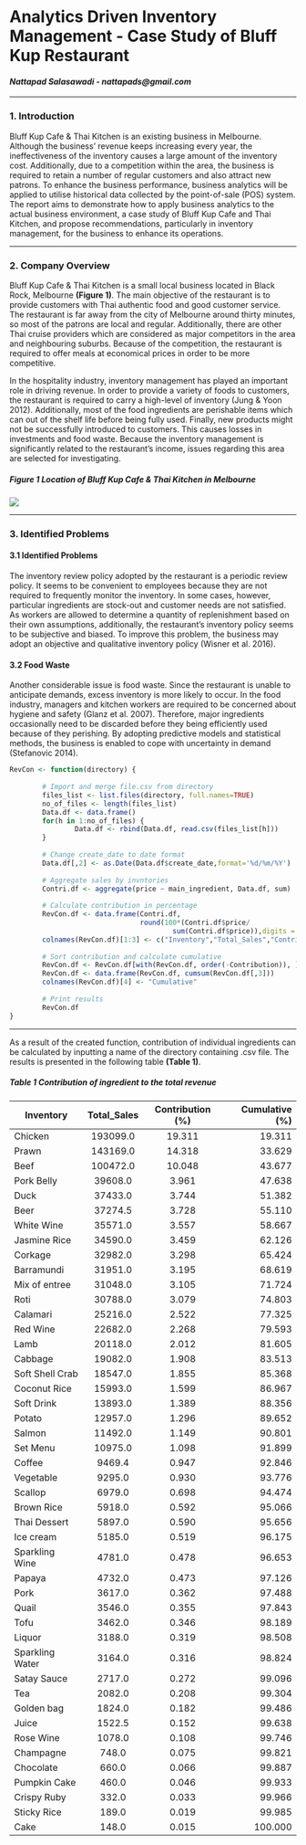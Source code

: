
# Analytics Driven Inventory Management  - Case Study of Bluff Kup Restaurant
#### _Nattapad Salasawadi - nattapads@gmail.com_
***
### 1. Introduction

Bluff Kup Cafe & Thai Kitchen is an existing business in Melbourne. Although the business’ revenue keeps increasing every year, the ineffectiveness of the inventory causes a large amount of the inventory cost. Additionally, due to a competition within the area, the business is required to retain a number of regular customers and also attract new patrons. To enhance the business performance, business analytics will be applied to utilise historical data collected by the point-of-sale (POS) system. The report aims to demonstrate how to apply business analytics to the actual business environment, a case study of Bluff Kup Cafe and Thai Kitchen, and propose recommendations, particularly in inventory management, for the business to enhance its operations.

***
### 2. Company Overview

Bluff Kup Cafe & Thai Kitchen is a small local business located in Black Rock, Melbourne **(Figure 1)**.
The main objective of the restaurant is to provide customers with Thai authentic food and good
customer service. The restaurant is far away from the city of Melbourne around thirty minutes, so most of the patrons are local and regular. Additionally, there are other Thai cruise providers which are considered as major competitors in the area and neighbouring suburbs. Because of the competition, the restaurant is required to offer meals at economical prices in order to be more competitive.

In the hospitality industry, inventory management has played an important role in driving revenue. In order to provide a variety of foods to customers, the restaurant is required to carry a high-level of inventory (Jung & Yoon 2012). Additionally, most of the food ingredients are perishable items which can out of the shelf life before being fully used. Finally, new products might not be successfully introduced to customers. This causes losses in investments and food waste. Because the inventory management is significantly related to the restaurant’s income, issues regarding this area are selected for investigating.

##### **Figure 1** Location of Bluff Kup Cafe & Thai Kitchen in Melbourne
![](Images/map-01.jpg)

***
### 3. Identified Problems
#### 3.1 Identified Problems
The inventory review policy adopted by the restaurant is a periodic review policy. It seems to be convenient to employees because they are not required to frequently monitor the inventory. In some cases, however, particular ingredients are stock-out and customer needs are not satisfied. As workers are allowed to determine a quantity of replenishment based on their own assumptions, additionally, the restaurant’s inventory policy seems to be subjective and biased. To improve this problem, the business may adopt an objective and qualitative inventory policy (Wisner et al. 2016).

#### 3.2 Food Waste
Another considerable issue is food waste. Since the restaurant is unable to anticipate demands, excess inventory is more likely to occur. In the food industry, managers and kitchen workers are required to be concerned about hygiene and safety (Glanz et al. 2007). Therefore, major ingredients occasionally need to be discarded before they being efficiently used because of they perishing. By adopting predictive models and statistical methods, the business is enabled to cope with uncertainty in demand (Stefanovic 2014).

```r
RevCon <- function(directory) {
        
        # Import and merge file.csv from directory
        files_list <- list.files(directory, full.names=TRUE)
        no_of_files <- length(files_list)
        Data.df <- data.frame()
        for(h in 1:no_of_files) {
                Data.df <- rbind(Data.df, read.csv(files_list[h]))
        }
        
        # Change create_date to date format
        Data.df[,2] <- as.Date(Data.df$create_date,format='%d/%m/%Y')
        
        # Aggregate sales by invntories
        Contri.df <- aggregate(price ~ main_ingredient, Data.df, sum)
        
        # Calculate contribution in percentage
        RevCon.df <- data.frame(Contri.df,
                                round(100*(Contri.df$price/
                                        sum(Contri.df$price)),digits = 3))
        colnames(RevCon.df)[1:3] <- c("Inventory","Total_Sales","Contribution")
        
        # Sort contribution and calculate cumulative
        RevCon.df <- RevCon.df[with(RevCon.df, order(-Contribution)), ]
        RevCon.df <- data.frame(RevCon.df, cumsum(RevCon.df[,3]))
        colnames(RevCon.df)[4] <- "Cumulative"
        
        # Print results
        RevCon.df
}
```

***
As a result of the created function, contribution of individual ingredients can be calculated by inputting a name of the directory containing .csv file. The results is presented in the following table **(Table 1)**.

##### **Table 1** Contribution of ingredient to the total revenue
Inventory | Total_Sales | Contribution (%) | Cumulative (%)
------------- | :-------------: | :-------------: | -----:
Chicken  |  193099.0   |   19.311  |  19.311
Prawn  |  143169.0   |   14.318   |  33.629
Beef  |  100472.0    |   10.048   |  43.677
Pork Belly   |  39608.0    |    3.961   |  47.638
Duck  |   37433.0    |    3.744   |  51.382
Beer  |   37274.5     |   3.728  |   55.110
White Wine   |  35571.0    |    3.557   |  58.667
Jasmine Rice  |   34590.0     |   3.459   |  62.126
Corkage   |  32982.0     |   3.298    | 65.424
Barramundi   |  31951.0    |    3.195  |   68.619
Mix of entree   |  31048.0     |   3.105   |  71.724
Roti   |  30788.0     |   3.079   |  74.803
Calamari   |  25216.0   |     2.522  |   77.325
Red Wine  |   22682.0    |    2.268  |   79.593
Lamb   |  20118.0    |    2.012  |   81.605
Cabbage   |  19082.0    |    1.908  |   83.513
Soft Shell Crab   |  18547.0   |     1.855  |   85.368
Coconut Rice  |   15993.0   |     1.599  |   86.967
Soft Drink  |   13893.0   |     1.389   |  88.356
Potato   |  12957.0    |    1.296  |   89.652
Salmon   |  11492.0   |     1.149   |  90.801
Set Menu  |   10975.0    |    1.098  |   91.899
Coffee   |   9469.4    |    0.947  |   92.846
Vegetable    |  9295.0    |    0.930  |   93.776
Scallop    |  6979.0   |     0.698   |  94.474
Brown Rice  |    5918.0    |    0.592  |   95.066
Thai Dessert   |   5897.0   |     0.590  |   95.656
Ice cream    |  5185.0    |    0.519   |  96.175
Sparkling Wine    |  4781.0     |   0.478  |   96.653
Papaya   |   4732.0   |     0.473 |    97.126
Pork   |   3617.0    |    0.362  |   97.488
Quail  |    3546.0   |     0.355   |  97.843
Tofu   |   3462.0    |    0.346  |   98.189
Liquor  |    3188.0   |     0.319  |   98.508
Sparkling Water   |   3164.0   |     0.316  |   98.824
Satay Sauce  |    2717.0    |    0.272  |   99.096
Tea   |   2082.0    |    0.208   |  99.304
Golden bag   |   1824.0    |    0.182  |   99.486
Juice    |  1522.5   |     0.152   |  99.638
Rose Wine   |   1078.0    |    0.108  |   99.746
Champagne    |   748.0    |    0.075  |   99.821
Chocolate   |    660.0    |    0.066  |   99.887
Pumpkin Cake   |    460.0    |    0.046 |    99.933
Crispy Ruby   |    332.0     |   0.033  |   99.966
Sticky Rice   |    189.0    |    0.019  |   99.985
Cake   |    148.0    |    0.015   | 100.000